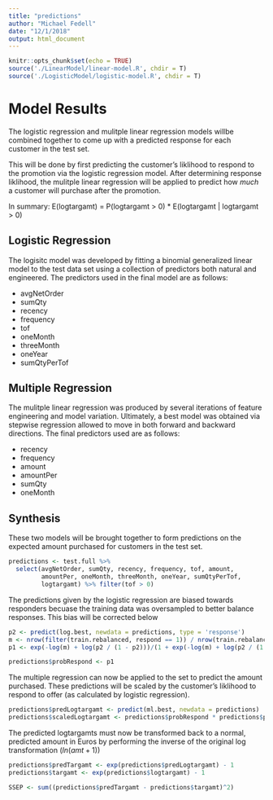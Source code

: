 ```yaml
---
title: "predictions"
author: "Michael Fedell"
date: "12/1/2018"
output: html_document
---
```


```r
knitr::opts_chunk$set(echo = TRUE)
source('./LinearModel/linear-model.R', chdir = T)
source('./LogisticModel/logistic-model.R', chdir = T)
```

# Model Results

The logistic regression and mulitple linear regression models willbe combined together to come up with a predicted response for each customer in the test set.

This will be done by first predicting the customer's liklihood to respond to the promotion via the logistic regression model. After determining response liklihood, the mulitple linear regression will be applied to predict how _much_ a customer will purchase after the promotion.

In summary: E(logtargamt) = P(logtargamt > 0) * E(logtargamt | logtargamt > 0)

## Logistic Regression

The logisitc model was developed by fitting a binomial generalized linear model to the test data set using a collection of predictors both natural and engineered. The predictors used in the final model are as follows:

- avgNetOrder
- sumQty
- recency
- frequency
- tof
- oneMonth
- threeMonth
- oneYear
- sumQtyPerTof


## Multiple Regression

The mulitple linear regression was produced by several iterations of feature engineering and model variation. Ultimately, a best model was obtained via stepwise regression allowed to move in both forward and backward directions. The final predictors used are as follows:

- recency
- frequency
- amount
- amountPer
- sumQty
- oneMonth


## Synthesis

These two models will be brought together to form predictions on the expected amount purchased for customers in the test set.

```r
predictions <- test.full %>%
  select(avgNetOrder, sumQty, recency, frequency, tof, amount,
         amountPer, oneMonth, threeMonth, oneYear, sumQtyPerTof,
         logtargamt) %>% filter(tof > 0)
```

The predictions given by the logistic regression are biased towards responders becuase the training data was oversampled to better balance responses. This bias will be corrected below

```r
p2 <- predict(log.best, newdata = predictions, type = 'response')
m <- nrow(filter(train.rebalanced, respond == 1)) / nrow(train.rebalanced) / .0393
p1 <- exp(-log(m) + log(p2 / (1 - p2)))/(1 + exp(-log(m) + log(p2 / (1 - p2))))

predictions$probRespond <- p1
```

The multiple regression can now be applied to the set to predict the amount purchased. These predictions will be scaled by the customer's liklihood to respond to offer (as calculated by logistic regression).

```r
predictions$predLogtargamt <- predict(ml.best, newdata = predictions)
predictions$scaledLogtargamt <- predictions$probRespond * predictions$predLogtargamt
```

The predicted logtargamts must now be transformed back to a normal, predicted amount in Euros by performing the inverse of the original log transformation ($ln(amt + 1)$)

```r
predictions$predTargamt <- exp(predictions$predLogtargamt) - 1
predictions$targamt <- exp(predictions$logtargamt) - 1
```

```r
SSEP <- sum((predictions$predTargamt - predictions$targamt)^2)
```

